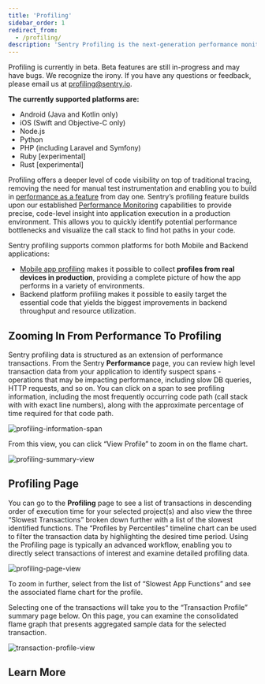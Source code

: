 ```yaml
---
title: 'Profiling'
sidebar_order: 1
redirect_from:
  - /profiling/
description: 'Sentry Profiling is the next-generation performance monitoring platform for your apps. It allows you to collect and analyze performance profiles from real user devices in production to give you a complete picture of how your application performs in a variety of environments.'
---
```


<Note>

Profiling is currently in beta. Beta features are still in-progress and may have bugs. We recognize the irony. If you have any questions or feedback, please email us at [profiling@sentry.io](mailto:profiling@sentry.io).

**The currently supported platforms are:**

- Android (Java and Kotlin only)
- iOS (Swift and Objective-C only)
- Node.js
- Python
- PHP (including Laravel and Symfony)
- Ruby [experimental]
- Rust [experimental]

</Note>

Profiling offers a deeper level of code visibility on top of traditional tracing, removing the need for manual test instrumentation and enabling you to build in [performance as a feature](https://blog.codinghorror.com/performance-is-a-feature/) from day one. Sentry’s profiling feature builds upon our established [Performance Monitoring](/product/performance/) capabilities to provide precise, code-level insight into application execution in a production environment. This allows you to quickly identify potential performance bottlenecks and visualize the call stack to find hot paths in your code.

Sentry profiling supports common platforms for both Mobile and Backend applications:

- [Mobile app profiling](/product/profiling/mobile-app-profiling/) makes it possible to collect **profiles from real devices in production**, providing a complete picture of how the app performs in a variety of environments.
- Backend platform profiling makes it possible to easily target the essential code that yields the biggest improvements in backend throughput and resource utilization.

## Zooming In From Performance To Profiling

Sentry profiling data is structured as an extension of performance transactions.  From the Sentry **Performance** page, you can review high level transaction data from your application to identify suspect spans - operations that may be impacting performance, including slow DB queries, HTTP requests, and so on.  You can click on a span to see profiling information, including the most frequently occurring code path (call stack with with exact line numbers), along with the approximate percentage of time required for that code path.


![profiling-information-span](https://user-images.githubusercontent.com/26800704/234110886-7b3912d1-883f-4227-b40e-62c84965c460.png)

From this view, you can click “View Profile” to zoom in on the flame chart. 

![profiling-summary-view](https://user-images.githubusercontent.com/26800704/234110914-f99519ba-e469-43e0-9579-6aeee7c3186b.png)


## Profiling Page

You can go to the **Profiling** page to see a list of transactions in descending order of execution time for your selected project(s) and also view the three “Slowest Transactions” broken down further with a list of the slowest identified functions. The “Profiles by Percentiles” timeline chart can be used to filter the transaction data by highlighting the desired time period.  Using the Profiling page is typically an advanced workflow, enabling you to directly select transactions of interest and examine detailed profiling data.

![profiling-page-view](https://user-images.githubusercontent.com/26800704/234110952-aca7822e-d55c-4f69-8fc2-8a8989c800ac.png)


To zoom in further, select from the list of “Slowest App Functions” and see the associated flame chart for the profile.  

Selecting one of the transactions will take you to the “Transaction Profile” summary page below.  On this page, you can examine the consolidated flame graph that presents aggregated sample data for the selected transaction.

![transaction-profile-view](https://user-images.githubusercontent.com/26800704/234111012-56e3e3dd-69e1-4925-9b25-4e1477223aad.png)


## Learn More

<PageGrid />
